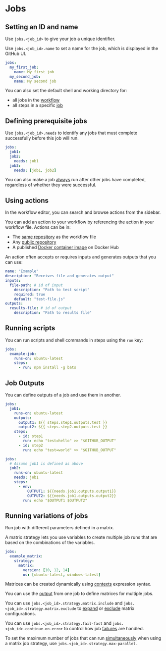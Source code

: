 # Jobs

## Setting an ID and name

Use `jobs.<job_id>` to give your job a unique identifier.

Use `jobs.<job_id>.name` to set a name for the job, which is displayed in the GitHub UI.

```yml
jobs:
  my_first_job:
    name: My first job
  my_second_job:
    name: My second job
```

You can also set the default shell and working directory for:
- all jobs in the [workflow](https://docs.github.com/en/actions/how-tos/write-workflows/choose-what-workflows-do/set-default-values-for-jobs#setting-default-shell-and-working-directory)
- all steps in a specific [job](https://docs.github.com/en/actions/how-tos/write-workflows/choose-what-workflows-do/set-default-values-for-jobs#setting-default-values-for-a-specific-job)


## Defining prerequisite jobs

Use `jobs.<job_id>.needs` to identify any jobs that must complete successfully before this job will run.

```yml
jobs:
  job1:
  job2:
    needs: job1
  job3:
    needs: [job1, job2]
```

You can also make a job [always](https://docs.github.com/en/actions/how-tos/write-workflows/choose-what-workflows-do/use-jobs#example-not-requiring-successful-dependent-jobs) run after other jobs have completed, regardless of whether they were successful.


## Using actions

In the workflow editor, you can search and browse actions from the sidebar.

You can add an action to your workflow by referencing the action in your workflow file. Actions can be in:
- The [same repository](https://docs.github.com/en/actions/how-tos/write-workflows/choose-what-workflows-do/find-and-customize-actions#adding-an-action-from-the-same-repository) as the workflow file
- Any [public repository](https://docs.github.com/en/actions/how-tos/write-workflows/choose-what-workflows-do/find-and-customize-actions#adding-an-action-from-a-different-repository)
- A published [Docker container image](https://docs.github.com/en/actions/how-tos/write-workflows/choose-what-workflows-do/find-and-customize-actions#referencing-a-container-on-docker-hub) on Docker Hub

An action often accepts or requires inputs and generates outputs that you can use:
```yml
name: "Example"
description: "Receives file and generates output"
inputs:
  file-path: # id of input
    description: "Path to test script"
    required: true
    default: "test-file.js"
outputs:
  results-file: # id of output
    description: "Path to results file"
```


## Running scripts

You can run scripts and shell commands in steps using the `run` key:
```yml
jobs:
  example-job:
    runs-on: ubuntu-latest
    steps:
      - run: npm install -g bats
```


## Job Outputs

You can define outputs of a job and use them in another.

```yml
jobs:
  job1:
    runs-on: ubuntu-latest
    outputs:
      output1: ${{ steps.step1.outputs.test }}
      output2: ${{ steps.step2.outputs.test }}
    steps:
      - id: step1
        run: echo "test=hello" >> "$GITHUB_OUTPUT"
      - id: step2
        run: echo "test=world" >> "$GITHUB_OUTPUT"
```

```yml
jobs:
  # Assume job1 is defined as above
  job2:
    runs-on: ubuntu-latest
    needs: job1
    steps:
      - env:
          OUTPUT1: ${{needs.job1.outputs.output1}}
          OUTPUT2: ${{needs.job1.outputs.output2}}
        run: echo "$OUTPUT1 $OUTPUT2"
```

## Running variations of jobs

Run job with different parameters defined in a matrix.

A matrix strategy lets you use variables to create multiple job runs that are based on the combinations of the variables.

```yml
jobs:
  example_matrix:
    strategy:
      matrix:
        version: [10, 12, 14]
        os: [ubuntu-latest, windows-latest]
```

Matrices can be created dynamically using [contexts](https://docs.github.com/en/actions/how-tos/write-workflows/choose-what-workflows-do/run-job-variations#using-contexts-to-create-matrices) expression syntax.

You can use the [output](https://docs.github.com/en/actions/how-tos/write-workflows/choose-what-workflows-do/run-job-variations#using-an-output-to-define-two-matrices) from one job to define matrices for multiple jobs.

You can use `jobs.<job_id>.strategy.matrix.include` and `jobs.<job_id>.strategy.matrix.exclude` to [expand](https://docs.github.com/en/actions/how-tos/write-workflows/choose-what-workflows-do/run-job-variations#expanding-or-adding-matrix-configurations) or [exclude](https://docs.github.com/en/actions/how-tos/write-workflows/choose-what-workflows-do/run-job-variations#excluding-matrix-configurations) matrix configurations.

You can use `jobs.<job_id>.strategy.fail-fast` and `jobs.<job_id>.continue-on-error` to control how job [failures](https://docs.github.com/en/actions/how-tos/write-workflows/choose-what-workflows-do/run-job-variations#handling-failures) are handled.

To set the maximum number of jobs that can run [simultaneously](https://docs.github.com/en/actions/how-tos/write-workflows/choose-what-workflows-do/run-job-variations#defining-the-maximum-number-of-concurrent-jobs) when using a matrix job strategy, use `jobs.<job_id>.strategy.max-parallel`.